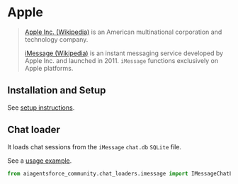 # Apple

>[Apple Inc. (Wikipedia)](https://en.wikipedia.org/wiki/Apple_Inc.) is an American 
> multinational corporation and technology company.
>
> [iMessage (Wikipedia)](https://en.wikipedia.org/wiki/IMessage) is an instant 
> messaging service developed by Apple Inc. and launched in 2011. 
> `iMessage` functions exclusively on Apple platforms.

## Installation and Setup

See [setup instructions](/docs/integrations/chat_loaders/imessage).

## Chat loader

It loads chat sessions from the `iMessage` `chat.db` `SQLite` file.

See a [usage example](/docs/integrations/chat_loaders/imessage).

```python
from aiagentsforce_community.chat_loaders.imessage import IMessageChatLoader
```
